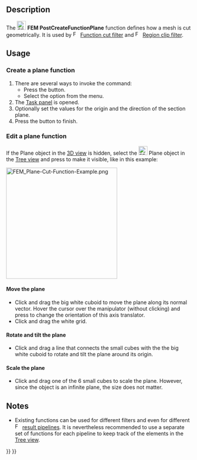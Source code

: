 <languages/>
<translate>

<!--T:1-->
{{Docnav
|[[FEM_PostFilterDataAtPoint|Data at point clip filter]]
|[[FEM_PostCreateFunctionSphere|PostCreateFunctionSphere]]
|[[FEM_Workbench|FEM]]
|IconL=FEM_PostFilterDataAtPoint.svg
|IconR=FEM_PostCreateFunctionSphere.svg
|IconC=Workbench_FEM.svg
}}

<!--T:2-->
{{GuiCommand
|Name=FEM PostCreateFunctionPlane
|MenuLocation=Results → Filter functions → Plane
|Workbenches=[[FEM_Workbench|FEM]]
|SeeAlso=[[FEM_tutorial|FEM tutorial]]
}}

==Description== <!--T:3-->

<!--T:4-->
The [[Image:FEM_PostCreateFunctionPlane.svg|24px]] '''FEM PostCreateFunctionPlane''' function defines how a mesh is cut geometrically. It is used by [[Image:FEM_PostFilterCutFunction.svg|16px]] [[FEM_PostFilterCutFunction|Function cut filter]] and [[Image:FEM_PostFilterClipRegion.svg|16px]] [[FEM_PostFilterClipRegion|Region clip filter]].

==Usage== <!--T:5-->

===Create a plane function=== <!--T:6-->

<!--T:7-->
# There are several ways to invoke the command:
#* Press the {{Button|[[Image:FEM_PostCreateFunctionPlane.svg|16px]] [[FEM_PostCreateFunctionPlane|Plane]]}} button.
#* Select the {{MenuCommand|Results → Filter functions → [[Image:FEM_PostCreateFunctionPlane.svg|16px]] Plane}} option from the menu.
# The [[Task_panel|Task panel]] is opened.
# Optionally set the values for the origin and the direction of the section plane.
# Press the {{Button|OK}} button to finish.

===Edit a plane function=== <!--T:8-->

<!--T:9-->
If the Plane object in the [[3D_view|3D view]] is hidden, select the [[Image:FEM_PostCreateFunctionPlane.svg|24px]] Plane object in the [[Tree_view|Tree view]] and press {{KEY|Space}} to make it visible, like in this example:

</translate>
[[File:FEM_Plane-Cut-Function-Example.png|300px]]
<translate>

====Move the plane==== <!--T:10-->

<!--T:11-->
* Click and drag the big white cuboid to move the plane along its normal vector. Hover the cursor over the manipulator (without clicking) and press {{KEY|Ctrl}} to change the orientation of this axis translator.
* Click and drag the white grid.

====Rotate and tilt the plane==== <!--T:12-->

<!--T:13-->
* Click and drag a line that connects the small cubes with the the big white cuboid to rotate and tilt the plane around its origin.

====Scale the plane==== <!--T:14-->

<!--T:15-->
* Click and drag one of the 6 small cubes to scale the plane. However, since the object is an infinite plane, the size does not matter.

==Notes== <!--T:16-->

<!--T:17-->
* Existing functions can be used for different filters and even for different [[Image:FEM_PostPipelineFromResult.svg|16px]] [[FEM_PostPipelineFromResult|result pipelines]]. It is nevertheless recommended to use a separate set of functions for each pipeline to keep track of the elements in the [[Tree_view|Tree view]].


<!--T:18-->
{{Docnav
|[[FEM_PostFilterDataAtPoint|Data at point clip filter]]
|[[FEM_PostCreateFunctionSphere|PostCreateFunctionSphere]]
|[[FEM_Workbench|FEM]]
|IconL=FEM_PostFilterDataAtPoint.svg
|IconR=FEM_PostCreateFunctionSphere.svg
|IconC=Workbench_FEM.svg
}}

</translate>
{{FEM Tools navi{{#translation:}}}}
{{Userdocnavi{{#translation:}}}}
